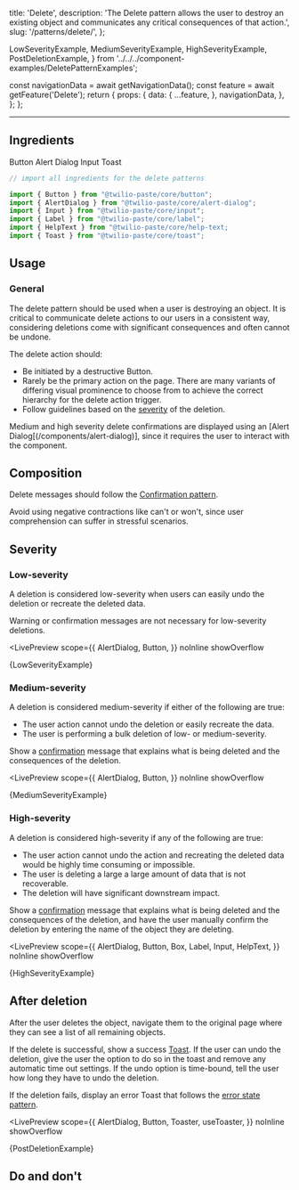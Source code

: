   title: 'Delete',
  description:
    'The Delete pattern allows the user to destroy an existing object and communicates any critical consequences of that action.',
  slug: '/patterns/delete/',
};

  LowSeverityExample,
  MediumSeverityExample,
  HighSeverityExample,
  PostDeletionExample,
} from '../../../component-examples/DeletePatternExamples';


  const navigationData = await getNavigationData();
  const feature = await getFeature('Delete');
  return {
    props: {
      data: {
        ...feature,
      },
      navigationData,
    },
  };
};

<content>

<NormalizedPatternHeader description={meta.description} name={meta.title} data={props.data} />

</content>

---

<contentwrapper>

<PageAside data={mdxHeadings} />

<content>

## Ingredients

<Grid gutter="space30" marginBottom="space80">
  <Column>
    <Card>
      <Heading as="h3" variant="heading40" marginBottom="space0">
        <Anchor href="/components/button">Button</Anchor>
      </Heading>
    </Card>
  </Column>
  <Column>
    <Card>
      <Heading as="h3" variant="heading40" marginBottom="space0">
        <Anchor href="/components/alert-dialog">Alert Dialog</Anchor>
      </Heading>
    </Card>
  </Column>
  <Column>
    <Card>
      <Heading as="h3" variant="heading40" marginBottom="space0">
        <Anchor href="/components/input">Input</Anchor>
      </Heading>
    </Card>
  </Column>
  <Column>
    <Card>
      <Heading as="h3" variant="heading40" marginBottom="space0">
        <Anchor href="/components/toast">Toast</Anchor>
      </Heading>
    </Card>
  </Column>
</Grid>

```jsx
// import all ingredients for the delete patterns

import {​ Button } from "@twilio-paste/core/button";
import { AlertDialog } from "@twilio-paste/core/alert-dialog";
import { Input } from "@twilio-paste/core/input";
import { Label } from "@twilio-paste/core/label";
import { HelpText } from "@twilio-paste/core/help-text;
import { Toast } from "@twilio-paste/core/toast";
```

## Usage

### General

The delete pattern should be used when a user is destroying an object. It is critical to communicate delete actions to our users in a consistent way, considering deletions come with significant consequences and often cannot be undone.

The delete action should:

- Be initiated by a destructive Button.
- Rarely be the primary action on the page. There are many variants of differing visual prominence to choose from to achieve the correct hierarchy for the delete action trigger.
- Follow guidelines based on the [severity](#variations) of the deletion.

Medium and high severity delete confirmations are displayed using an [Alert Dialog[(/components/alert-dialog)], since it requires the user to interact with the component.

## Composition

Delete messages should follow the [Confirmation pattern](/patterns/confirmation).

Avoid using negative contractions like can't or won't, since user comprehension can suffer in stressful scenarios.

## Severity

### Low-severity

A deletion is considered low-severity when users can easily undo the deletion or recreate the deleted data.

Warning or confirmation messages are not necessary for low-severity deletions.

<LivePreview
  scope={{
    AlertDialog,
    Button,
  }}
  noInline
  showOverflow
>
  {LowSeverityExample}
</LivePreview>

### Medium-severity

A deletion is considered medium-severity if either of the following are true:

- The user action cannot undo the deletion or easily recreate the data.
- The user is performing a bulk deletion of low- or medium-severity.

Show a [confirmation](/patterns/confirmation) message that explains what is being deleted and the consequences of the deletion.

<LivePreview
  scope={{
    AlertDialog,
    Button,
  }}
  noInline
  showOverflow
>
  {MediumSeverityExample}
</LivePreview>

### High-severity

A deletion is considered high-severity if any of the following are true:

- The user action cannot undo the action and recreating the deleted data would be highly time consuming or impossible.
- The user is deleting a large a large amount of data that is not recoverable.
- The deletion will have significant downstream impact.

Show a [confirmation](/patterns/confirmation) message that explains what is being deleted and the consequences of the deletion, and have the user manually confirm the deletion by entering the name of the object they are deleting.

<LivePreview
  scope={{
    AlertDialog,
    Button,
    Box,
    Label,
    Input,
    HelpText,
  }}
  noInline
  showOverflow
>
  {HighSeverityExample}
</LivePreview>

## After deletion

After the user deletes the object, navigate them to the original page where they can see a list of all remaining objects.

If the delete is successful, show a success [Toast](/components/toast). If the user can undo the deletion, give the user the option to do so in the toast and remove any automatic time out settings. If the undo option is time-bound, tell the user how long they have to undo the deletion.

If the deletion fails, display an error Toast that follows the [error state pattern](/patterns/error-state).

<LivePreview
  scope={{
    AlertDialog,
    Button,
    Toaster,
    useToaster,
  }}
  noInline
  showOverflow
>
  {PostDeletionExample}
</LivePreview>

## Do and don't

<DoDont>
  <Do title="Do" body="Use an Alert Dialog for deletion confirmations." preview={false} />
  <Dont title="Don't" body="Don't use a Modalfor deletion confirmations." preview={false} />
</DoDont>

<DoDont>
  <Do
    title="Do"
    body="Show confirmations for deletions that can't be undone, are bulk actions, or involve objects that would be hard to recreate."
    preview={false}
  />
  <Dont
    title="Don't"
    body="Don't make the user confirm low-severity deletions that can be easily reversed."
    preview={false}
  />
</DoDont>

<DoDont>
  <Do title="Do" body="Use the Confirmation pattern to structure deletion message content." preview={false} />
</DoDont>

</content>

</contentwrapper>
